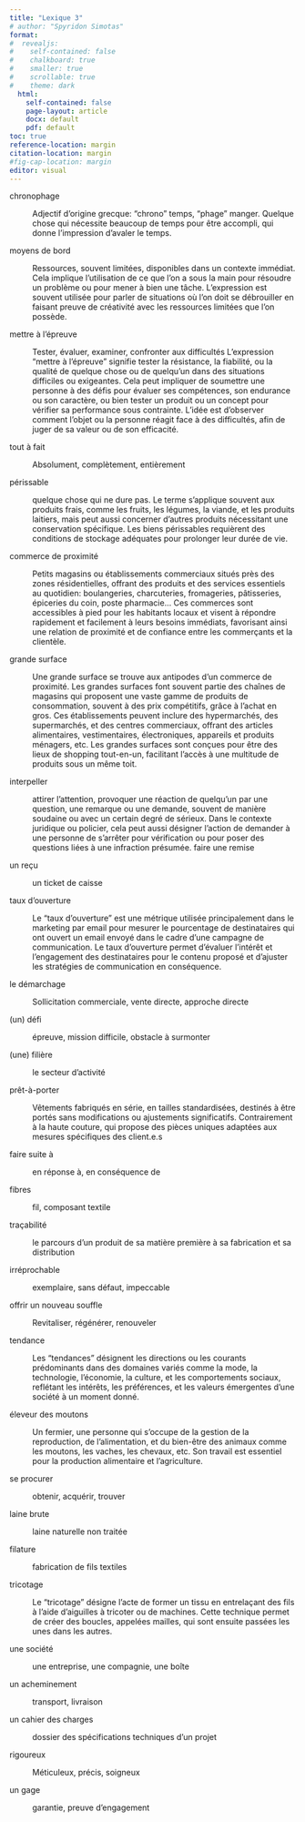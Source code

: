 ```yaml
---
title: "Lexique 3"
# author: "Spyridon Simotas"
format: 
#  revealjs: 
#    self-contained: false
#    chalkboard: true
#    smaller: true
#    scrollable: true
#    theme: dark
  html: 
    self-contained: false
    page-layout: article
    docx: default
    pdf: default
toc: true
reference-location: margin
citation-location: margin
#fig-cap-location: margin
editor: visual  
---
```


chronophage

:   Adjectif d'origine grecque: "chrono" temps, "phage" manger. Quelque chose qui nécessite beaucoup de temps pour être accompli, qui donne l'impression d'avaler le temps.

moyens de bord

:   Ressources, souvent limitées, disponibles dans un contexte immédiat. Cela implique l'utilisation de ce que l'on a sous la main pour résoudre un problème ou pour mener à bien une tâche. L'expression est souvent utilisée pour parler de situations où l'on doit se débrouiller en faisant preuve de créativité avec les ressources limitées que l'on possède.

mettre à l'épreuve

:   Tester, évaluer, examiner, confronter aux difficultés L'expression "mettre à l'épreuve" signifie tester la résistance, la fiabilité, ou la qualité de quelque chose ou de quelqu'un dans des situations difficiles ou exigeantes. Cela peut impliquer de soumettre une personne à des défis pour évaluer ses compétences, son endurance ou son caractère, ou bien tester un produit ou un concept pour vérifier sa performance sous contrainte. L'idée est d'observer comment l'objet ou la personne réagit face à des difficultés, afin de juger de sa valeur ou de son efficacité.

tout à fait

:   Absolument, complètement, entièrement

périssable

:   quelque chose qui ne dure pas. Le terme s'applique souvent aux produits frais, comme les fruits, les légumes, la viande, et les produits laitiers, mais peut aussi concerner d'autres produits nécessitant une conservation spécifique. Les biens périssables requièrent des conditions de stockage adéquates pour prolonger leur durée de vie.

commerce de proximité

:   Petits magasins ou établissements commerciaux situés près des zones résidentielles, offrant des produits et des services essentiels au quotidien: boulangeries, charcuteries, fromageries, pâtisseries, épiceries du coin, poste pharmacie... Ces commerces sont accessibles à pied pour les habitants locaux et visent à répondre rapidement et facilement à leurs besoins immédiats, favorisant ainsi une relation de proximité et de confiance entre les commerçants et la clientèle.

grande surface

:   Une grande surface se trouve aux antipodes d'un commerce de proximité. Les grandes surfaces font souvent partie des chaînes de magasins qui proposent une vaste gamme de produits de consommation, souvent à des prix compétitifs, grâce à l'achat en gros. Ces établissements peuvent inclure des hypermarchés, des supermarchés, et des centres commerciaux, offrant des articles alimentaires, vestimentaires, électroniques, appareils et produits ménagers, etc. Les grandes surfaces sont conçues pour être des lieux de shopping tout-en-un, facilitant l'accès à une multitude de produits sous un même toit.

interpeller

:   attirer l'attention, provoquer une réaction de quelqu'un par une question, une remarque ou une demande, souvent de manière soudaine ou avec un certain degré de sérieux. Dans le contexte juridique ou policier, cela peut aussi désigner l'action de demander à une personne de s'arrêter pour vérification ou pour poser des questions liées à une infraction présumée. faire une remise

un reçu

:   un ticket de caisse

taux d'ouverture

:   Le "taux d'ouverture" est une métrique utilisée principalement dans le marketing par email pour mesurer le pourcentage de destinataires qui ont ouvert un email envoyé dans le cadre d'une campagne de communication. Le taux d'ouverture permet d'évaluer l'intérêt et l'engagement des destinataires pour le contenu proposé et d'ajuster les stratégies de communication en conséquence.

le démarchage

:   Sollicitation commerciale, vente directe, approche directe

(un) défi

:   épreuve, mission difficile, obstacle à surmonter

(une) filière

:   le secteur d'activité

prêt-à-porter

:   Vêtements fabriqués en série, en tailles standardisées, destinés à être portés sans modifications ou ajustements significatifs. Contrairement à la haute couture, qui propose des pièces uniques adaptées aux mesures spécifiques des client.e.s

faire suite à

:   en réponse à, en conséquence de

fibres

:   fil, composant textile

traçabilité

:   le parcours d'un produit de sa matière première à sa fabrication et sa distribution

irréprochable

:   exemplaire, sans défaut, impeccable

offrir un nouveau souffle

:   Revitaliser, régénérer, renouveler

tendance

:   Les "tendances" désignent les directions ou les courants prédominants dans des domaines variés comme la mode, la technologie, l'économie, la culture, et les comportements sociaux, reflétant les intérêts, les préférences, et les valeurs émergentes d'une société à un moment donné.

éleveur des moutons

:   Un fermier, une personne qui s'occupe de la gestion de la reproduction, de l'alimentation, et du bien-être des animaux comme les moutons, les vaches, les chevaux, etc. Son travail est essentiel pour la production alimentaire et l'agriculture.

se procurer

:   obtenir, acquérir, trouver

laine brute

:   laine naturelle non traitée

filature

:   fabrication de fils textiles

tricotage

:   Le "tricotage" désigne l'acte de former un tissu en entrelaçant des fils à l'aide d'aiguilles à tricoter ou de machines. Cette technique permet de créer des boucles, appelées mailles, qui sont ensuite passées les unes dans les autres.

une société

:   une entreprise, une compagnie, une boîte

un acheminement

:   transport, livraison

un cahier des charges

:   dossier des spécifications techniques d'un projet

rigoureux

:   Méticuleux, précis, soigneux

un gage

:   garantie, preuve d'engagement

```{=html}
<!-- 
## Le commerce de proximité : une nouvelle tendance

De nos jours, de plus en plus de gens cherchent à *se procurer* des produits locaux et de qualité. C'est une *tendance* qui prend de l'ampleur. Pour les adeptes du ce modèle économique régénérateur, la qualité et la provenance des produits est un critère essentiel. C'est pour cela qu'ils cherchent des produits avec une *traçabilité* irréprochable, cultivés ou fabriqués selon un *cahier des charges* *rigoureux*. Cette demande offre *un nouveau souffle* aux *commerces de proximité*. Acheter des produits locaux veut dire un *acheminement* plus direct entre producteur et consommateur, ce qui réduit considérablement l'empreinte carbone et permet aux produits *périssables* de rester frais plus longtemps. En plus, dans un magasin de proximité, on peut facilement *interpeller* les commerçants pour avoir plus d'informations sur la provenance et la qualité des produits. Est-ce que pour autant on pourrait éviter les  grandes surfaces? Peut-être pas complètement, mais on peut diminuer les aller-retours *chronophages* en voiture! -->
```
